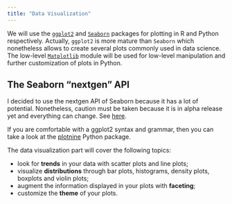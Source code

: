 ```yaml
---
title: "Data Visualization"
---
```


We will use the [`ggplot2`](https://ggplot2.tidyverse.org/) and [`Seaborn`](https://seaborn.pydata.org/) packages for plotting in R and Python respectively. Actually, `ggplot2` is more mature than `Seaborn` which nonetheless allows to create several plots commonly used in data science.
The low-level [`Matplotlib`](https://matplotlib.org/) module will be used for low-level manipulation and further customization of plots in Python.

:::{.callout-warning}
## The Seaborn "nextgen" API

I decided to use the nextgen API of Seaborn because it has a lot of potential. Nonetheless, caution must be taken because it is in alpha release yet and everything can change.
See [here](https://seaborn.pydata.org/nextgen).

If you are comfortable with a ggplot2 syntax and grammar, then you can take a look at the [plotnine](https://plotnine.readthedocs.io/en/stable/) Python package.
:::

The data visualization part will cover the following topics:

- look for **trends** in your data with scatter plots and line plots;
- visualize **distributions** through bar plots, histograms, density plots, boxplots and violin plots;
- augment the information displayed in your plots with **faceting**;
- customize the **theme** of your plots.